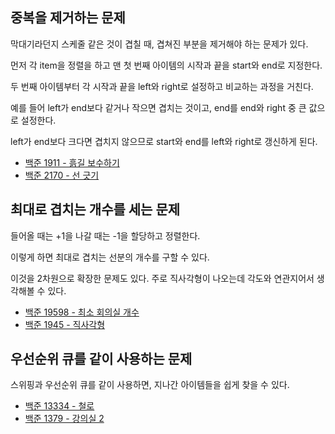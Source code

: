 
## 중복을 제거하는 문제

막대기라던지 스케줄 같은 것이 겹칠 때, 겹쳐진 부분을 제거해야 하는 문제가 있다.

먼저 각 item을 정렬을 하고 맨 첫 번째 아이템의 시작과 끝을 start와 end로 지정한다.

두 번째 아이템부터 각 시작과 끝을 left와 right로 설정하고 비교하는 과정을 거친다.

예를 들어 left가 end보다 같거나 작으면 겹치는 것이고, end를 end와 right 중 큰 값으로 설정한다.

left가 end보다 크다면 겹치지 않으므로 start와 end를 left와 right로 갱신하게 된다.

- [백준 1911 - 흙길 보수하기](https://www.acmicpc.net/problem/1911)
- [백준 2170 - 선 긋기](https://www.acmicpc.net/problem/2170)

## 최대로 겹치는 개수를 세는 문제

들어올 때는 +1을 나갈 때는 -1을 할당하고 정렬한다.

이렇게 하면 최대로 겹치는 선분의 개수를 구할 수 있다.

이것을 2차원으로 확장한 문제도 있다. 주로 직사각형이 나오는데 각도와 연관지어서 생각해볼 수 있다.

- [백준 19598 - 최소 회의실 개수](https://www.acmicpc.net/problem/19598)
- [백준 1945 - 직사각형](https://www.acmicpc.net/problem/1945)

## 우선순위 큐를 같이 사용하는 문제

스위핑과 우선순위 큐를 같이 사용하면, 지나간 아이템들을 쉽게 찾을 수 있다.

- [백준 13334 - 철로](https://www.acmicpc.net/problem/13334)
- [백준 1379 - 강의실 2](https://www.acmicpc.net/problem/1379)
